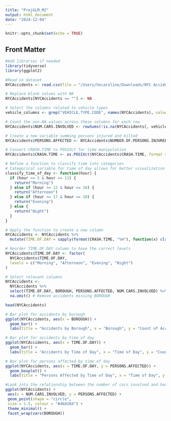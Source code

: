 ```yaml
---
title: "ProjGLM_M2"
output: html_document
date: "2024-12-04"
---
```


```r
knitr::opts_chunk$set(echo = TRUE)
```

## Front Matter

```r
#Add libraries if needed
library(tidyverse)
library(ggplot2)

#Read in dataset
NYCAccidents <- read.csv(file = "/Users/hocaroline/Downloads/NYC Accidents 2020.csv")
```

```r
# Replace blank values with NA
NYCAccidents[NYCAccidents == ""] <- NA

# Select the columns related to vehicle types
vehicle_columns <- grep("VEHICLE.TYPE.CODE", names(NYCAccidents), value = TRUE)

# Count the non-NA values across these columns for each row
NYCAccidents$NUM.CARS.INVOLVED <- rowSums(!is.na(NYCAccidents[, vehicle_columns]))

# Create a new variable summing persons injured and killed
NYCAccidents$PERSONS.AFFECTED <- NYCAccidents$NUMBER.OF.PERSONS.INJURED + NYCAccidents$NUMBER.OF.PERSONS.KILLED

# Convert CRASH.TIME to POSIXct for time manipulation
NYCAccidents$CRASH.TIME <- as.POSIXct(NYCAccidents$CRASH.TIME, format = "%H:%M:%S", tz = "UTC")

# Define a function to classify time into categories
# Categorical variable for time of day allows for better visualization
classify_time_of_day <- function(hour) {
  if (hour >= 5 & hour <= 11) {
    return("Morning")
  } else if (hour >= 12 & hour <= 16) {
    return("Afternoon")
  } else if (hour >= 17 & hour <= 20) {
    return("Evening")
  } else {
    return("Night")
  }
}

# Apply the function to create a new column
NYCAccidents <- NYCAccidents %>%
  mutate(TIME.OF.DAY = sapply(format(CRASH.TIME, "%H"), function(x) classify_time_of_day(as.numeric(x))))

# Reorder TIME.OF.DAY column to have the correct levels
NYCAccidents$TIME.OF.DAY <- factor(
  NYCAccidents$TIME.OF.DAY,
  levels = c("Morning", "Afternoon", "Evening", "Night")
)

# Select relevant columns
NYCAccidents <- 
  NYCAccidents %>%
  select(TIME.OF.DAY, BOROUGH, PERSONS.AFFECTED, NUM.CARS.INVOLVED) %>%
  na.omit() # Remove accidents missing BOROUGH

head(NYCAccidents)
```

```r
# Bar plot for accidents by borough
ggplot(NYCAccidents, aes(x = BOROUGH)) +
  geom_bar() +
  labs(title = "Accidents by Borough", x = "Borough", y = "Count of Accidents")

# Bar plot for accidents by time of day
ggplot(NYCAccidents, aes(x = TIME.OF.DAY)) +
  geom_bar() +
  labs(title = "Accidents by Time of Day", x = "Time of Day", y = "Count of Accidents")

# Box plot for persons affected by time of day
ggplot(NYCAccidents, aes(x = TIME.OF.DAY, y = PERSONS.AFFECTED)) +
  geom_boxplot() +
  labs(title = "Persons Affected by Time of Day", x = "Time of Day", y = "Number of Persons Affected") 

#Look into the relationship between the number of cars involved and how many people were affected faceted by borough
ggplot(NYCAccidents) +
 aes(x = NUM.CARS.INVOLVED, y = PERSONS.AFFECTED) +
 geom_point(shape = "circle", 
 size = 1.5, colour = "#4682B4") +
 theme_minimal() +
 facet_wrap(vars(BOROUGH))
```

